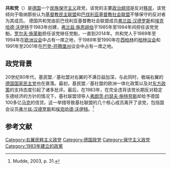 {{expand|time=2015-08-08T16:35:14+00:00}}
{{refimprove|time=2015-08-08T16:35:14+00:00}}
{{Infobox Political Party
|名字=共和党
|原文名=Die Republikaner
|lang1= 
|name_lang1= 
|lang2= 
|name_lang2= 
|lang3= 
|name_lang3= 
|党代表色=#386ABC
|图像=Die Republikaner Logo.png
|图像说明= 
|总裁= 
|主席=[[蒂洛·舍恩|蒂洛·舍恩]]
|总书记= 
|第壹书记= 
|秘书长= 
|主席团= 
|书记= 
|发言人= 
|创始人= 
|flag = 
|leader1_title= 
|leader1_name= 
|leader2_title= 
|leader2_name= 
|leader3_title= 
|leader3_name= 
|leader4_title= 
|leader4_name= 
|leader5_title= 
|leader5_name= 
|wing1_title= 
|wing1= 
|wing2_title= 
|wing2= 
|wing3_title= 
|wing3= 
|affiliation1_title= 
|affiliation1= 
|建立=1983年11月26日
|解散= 
|前身= 
|并入= 
|总部={{GER}}[[巴伐利亚州|巴伐利亚州]][[慕尼黑|慕尼黑]]
|党报= 
|青年组织= 
|党员数目=4,033人（2016年）<ref>{{de}} [http://dipbt.bundestag.de/dip21/btd/18/084/1808475.pdf ''Rechenschaftsbericht der Parteien über das Jahr 2014''.] {{Wayback|url=http://dipbt.bundestag.de/dip21/btd/18/084/1808475.pdf |date=20160712205947 }} (PDF; 75,8 MB) 2. Teil: ''Übrige anspruchsberechtigte Parteien''. Bundestagsdrucksache 18/8475, S. 269</ref>
|统计日期= 
|意识形态=[[欧洲怀疑主义|欧洲怀疑主义]]<br>[[社会保守主义|社会保守主义]]<br>[[民族保守主义|民族保守主义]]<ref>{{Cite book|first=Bernd|last=Baumgartl|title=New Xenophobia in Europe|page=139|year=1995|publisher=Martinus Nijhoff Publishers}}</ref><br>[[民族主義|民族主義]]
|政治立场=[[右派|右派]]至[[極右派|極右派]]
|宗教信仰= 
|国内组织= 
|国际组织= 
|欧洲组织= 
|欧洲议会党团= 
|官方色彩=[[藍色|藍色]]
|官方网站={{URL|http://www.rep.de/}}
|blank1_title= 
|blank2_title=
|seats1_title=
|seats1=
|seats2_title=
|seats2=
|seats3_title=
|seats3=
|seats4_title=
|seats4=
|seats5_title=
|seats5=
|seats6_title=
|seats6=
|seats7_title=
|seats7=
|国家=德国
}}
'''共和党'''（{{lang-de|'''Die Republikaner'''，REP}}）是[[德国|德国]]一个[[民族保守主义|民族保守主义]]政党，该党的主要[[政治纲领|政治纲领]]是反对[[移民|移民]]，该党倾向于吸纳那些认为[[基督教民主联盟|基督教民主联盟]]和[[巴伐利亚基督教社会联盟|巴伐利亚基督教社会联盟]]不够保守的反对者为其成员。
德国共和党由前巴伐利亚基督教社会联盟成员[[弗兰兹·汉德罗斯|弗兰兹·汉德罗斯]]和[[埃克哈德·沃伊特|埃克哈德·沃伊特]]于1983年创建，[[弗兰兹·施恩胡伯|弗兰兹·施恩胡伯]]于1985年至1994年间担任该党党魁。[[罗尔夫·施莱勒|罗尔夫·施莱勒]]担任该党继任党魁，一直到2014年。共和党人于1989年至1994年在[[欧洲议会|欧洲议会]]中占有一席之地，于1989年至1990年在[[西柏林|西柏林]]的[[柏林议会|柏林议会]]和1991年至2001年在[[巴登-符腾堡州|巴登-符腾堡州]]议会中占有一席之地。

== 政党背景 ==
20世纪80年代，基民盟／基社盟对右翼的不满日益加深，与此同时，极端右翼的[[德国国家民主党|德国国家民主党]]也在衰落。最初，基民盟／基社盟的欧洲一体化政策以及对[[东方政策|东方政策]]的支持态度引起了诸多批评。最后，在1983年，在完全违背该党长期反对稳定东德经济的方针的情况下，基社联盟领导人[[弗朗茨·约瑟夫·施特劳斯|弗朗茨·约瑟夫·施特劳斯]]却给予德国100多亿[[马克|马克]]的信贷。这一举措导致基社联盟的几个核心成员离开了该党，包括国会议员[[弗兰兹·汉德罗斯|弗兰兹·汉德罗斯]]和[[埃克哈德·沃伊特|埃克哈德·沃伊特]]。<ref name="m31">Mudde, 2003, p. 31.</ref>

== 参考文献 ==
{{reflist}}

{{德国政党}}
{{Authority control}}

[[Category:右翼民粹主义政党|Category:右翼民粹主义政党]]
[[Category:德国政党|Category:德国政党]]
[[Category:保守主义政党|Category:保守主义政党]]
[[Category:1983年建立的政黨|Category:1983年建立的政黨]]